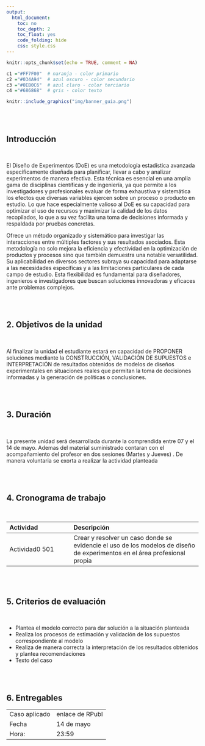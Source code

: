 ```yaml
---
output:
  html_document:
    toc: no
    toc_depth: 2
    toc_float: yes
    code_folding: hide
    css: style.css
---
```



```r
knitr::opts_chunk$set(echo = TRUE, comment = NA)

c1 ="#FF7F00"  # naranja - color primario 
c2 ="#034A94"  # azul oscuro - color secundario
c3 ="#0EB0C6"  # azul claro - color terciario
c4 ="#686868"  # gris - color texto
```


```r
knitr::include_graphics("img/banner_guia.png")
```

<br/><br/>

## **Introducción**

<br/>

El Diseño de Experimentos (DoE) es una metodología estadística avanzada específicamente diseñada para planificar, llevar a cabo y analizar experimentos de manera efectiva. Esta técnica es esencial en una amplia gama de disciplinas científicas y de ingeniería, ya que permite a los investigadores y profesionales evaluar de forma exhaustiva y sistemática los efectos que diversas variables ejercen sobre un proceso o producto en estudio. Lo que hace especialmente valioso al DoE es su capacidad para optimizar el uso de recursos y maximizar la calidad de los datos recopilados, lo que a su vez facilita una toma de decisiones informada y respaldada por pruebas concretas.

Ofrece un método organizado y sistemático para investigar las interacciones entre múltiples factores y sus resultados asociados. Esta metodología no solo mejora la eficiencia y efectividad en la optimización de productos y procesos sino que también demuestra una notable versatilidad. Su aplicabilidad en diversos sectores subraya su capacidad para adaptarse a las necesidades específicas y a las limitaciones particulares de cada campo de estudio. Esta flexibilidad es fundamental para diseñadores, ingenieros e investigadores que buscan soluciones innovadoras y eficaces ante problemas complejos.


<br/><br/>

## **2. Objetivos de la unidad**

<br/>

Al finalizar la unidad el estudiante estará en capacidad de PROPONER soluciones mediante la CONSTRUCCIÓN, VALIDACIÓN DE SUPUESTOS e INTERPRETACIÓN de resultados obtenidos de modelos de diseños experimentales  en situaciones reales que permitan la toma de decisiones informadas y la generación de políticas o conclusiones.

<br/><br/>

## **3. Duración**

<br/>

La presente  unidad será desarrollada durante la comprendida entre 07   y el 14 de mayo. Ademas del material suministrado  contaran con el acompañamiento del profesor en dos sesiones (Martes y Jueves) .  De manera voluntaria se exorta  a realizar la actividad planteada 

<br/><br/>

## **4. Cronograma de trabajo**

<br/>

|Actividad      | Descripción                    | 
|:--------------|:-----------------------------  |
|Actividad0 501  | Crear  y resolver un caso donde se evidencie el uso de los modelos de diseño de experimentos en el área profesional propia | 


<br/><br/>

## **5. Criterios de evaluación**

<br/>

+ Plantea el modelo correcto para dar solución a la situación planteada	
+ Realiza los procesos de estimación y validación de los supuestos correspondiente al modelo 
+ Realiza de manera correcta la interpretación de los resultados obtenidos y plantea recomendaciones 
+ Texto del caso

<br/><br/>

## **6. Entregables** 

|                   |                                       |
|:------------------|:--------------------------------------|
| Caso aplicado     | enlace de RPubl                       |
|Fecha              | 14 de mayo                            |
|Hora:              | 23:59                                 |

<br/><br/>